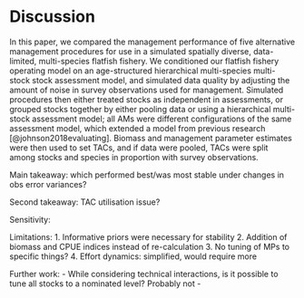 # Discussion

In this paper, we compared the management performance 
of five alternative management procedures for use in a simulated 
spatially diverse, data-limited, multi-species flatfish fishery. 
We conditioned our flatfish fishery operating model on an 
age-structured hierarchical multi-species multi-stock stock 
assessment model, and simulated data quality by adjusting the
amount of noise in survey observations used for management. 
Simulated procedures then either treated stocks as independent 
in assessments, or grouped stocks together by either pooling
data or using a hierarchical multi-stock assessment model; all
AMs were different configurations of the same assessment model, 
which extended a model from previous research [@johnson2018evaluating].
Biomass and management parameter estimates were then used 
to set TACs, and if data were pooled, TACs were split among
stocks and species in proportion with survey observations.

Main takeaway: which performed best/was most stable under
changes in obs error variances?

Second takeaway: TAC utilisation issue?

Sensitivity:

Limitations:
1. Informative priors were necessary for stability
2. Addition of  biomass and CPUE indices instead 
of re-calculation
3. No tuning of MPs to specific things?
4. Effort dynamics: simplified, would require more

Further work:
- While considering technical interactions, is it possible 
to tune all stocks to a nominated level? Probably not
- 





